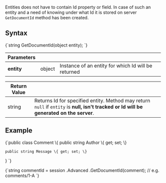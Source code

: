 
Entities does not have to contain Id property or field. In case of such an entity and a need of knowing under what Id it is stored on server `GetDocumentId` method has been created.

## Syntax

<TabItem value="get_document_id_1" label="get_document_id_1">
<CodeBlock language="csharp">
{`string GetDocumentId(object entity);
`}
</CodeBlock>
</TabItem>

| Parameters | | |
| ------------- | ------------- | ----- |
| **entity** | object | Instance of an entity for which Id will be returned |

| Return Value | |
| ------------- | ----- |
| string | Returns Id for specified entity. Method may return `null` if `entity` is **null, isn't tracked or Id will be generated on the server**. |

## Example

<TabItem value="get_document_id_3" label="get_document_id_3">
<CodeBlock language="csharp">
{`public class Comment
\{
	public string Author \{ get; set; \}

	public string Message \{ get; set; \}
\}
`}
</CodeBlock>
</TabItem>

<TabItem value="get_document_id_2" label="get_document_id_2">
<CodeBlock language="csharp">
{`string commentId = session
	.Advanced
	.GetDocumentId(comment); // e.g. comments/1-A
`}
</CodeBlock>
</TabItem>


